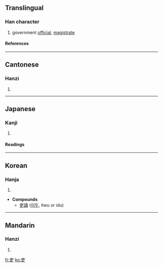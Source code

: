 {{see|吏}}

==Translingual==
===Han character===
{{Han char|rn=30|rad=口|as=03|sn=6|four=5000<sub>6</sub>|canj=十中大 (JLK)}}
# government [[official]], [[magistrate]]
====References====
{{Han ref|kx=0176.020|dkj=03299|dj=0393.020|hdz=10018.030|uh=540F|ud=21519|bh=A64F|bd=42575}}
----
==Cantonese==
===Hanzi===
{{yue-hanzi|jyut=|y=lei6}}
# {{defn|Cantonese}}
----
==Japanese==

===Kanji===
{{ja-kanji|grade=c|rs=口03}}
# {{defn|Japanese}} 
====Readings====
{{ja-readings|on=[[り]] (ri)|kun=[[つかさ]] (tsukasa)}}
----
==Korean==
===Hanja===
{{ko-hanja|hangeul=[[리]]|rv=ri|mr=ri}}
# {{defn|Korean}}

* '''Compounds'''
** [[吏讀]] ([[이두]], itwu or idu)
----
==Mandarin==
===Hanzi===
{{cmn-hanzi|pin=[[lì]] (li4)|wg=li<sup>4</sup>}}
# {{defn|Mandarin}}

[[fr:吏]]
[[ko:吏]]